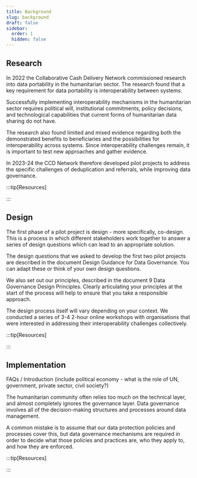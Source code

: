 ```yaml
---
title: Background
slug: background
draft: false
sidebar:
  order: 1
  hidden: false
---
```


## Research

In 2022 the Collaborative Cash Delivery Network commissioned research into data portability in the humanitarian sector. The research found that a key requirement for data portability is interoperability between systems.

Successfully implementing interoperability mechanisms in the humanitarian sector requires political will, institutional commitments, policy decisions, and technological capabilities that current forms of humanitarian data sharing do not have.

The research also found limited and mixed evidence regarding both the demonstrated benefits to beneficiaries and the possibilities for interoperability across systems. Since interoperability challenges remain, it is important to test new approaches and gather evidence.

In 2023-24 the CCD Network therefore developed pilot projects to address the specific challenges of deduplication and referrals, while improving data governance.

:::tip[Resources]

<LinkCard
  title="Desk Review"
  icon="star"
  href="https://www.collaborativecash.org/_files/ugd/eba6ae_4cd540d3c7de4d5298a0312adac8e622.pdf"
  description="Data portability and digital identity in humanitarian aid"
/>
<LinkCard
  title="Analytical Report"
href="https://github.com/CCDNetwork/toolkit/blob/main/src/assets/CCD_DataPortability_SafePassage_ART_Electronic.pdf"
  description="Safe Passage: Options for Data Portability in the Humanitarian Sector"
/>

:::

## Design

The first phase of a pilot project is design - more specifically, co-design. This is a process in which different stakeholders work together to answer a series of design questions which can lead to an appropriate solution.

The design questions that we asked to develop the first two pilot projects are described in the document Design Guidance for Data Governance. You can adapt these or think of your own design questions.

We also set out our principles, described in the document 9 Data Governance Design Principles. Clearly articulating your principles at the start of the process will help to ensure that you take a responsible approach.

The design process itself will vary depending on your context. We conducted a series of 3-4 2-hour online workshops with organisations that were interested in addressing their interoperability challenges collectively.

:::tip[Resources]

<LinkCard
  title="Design Guidance for Data Governance"
  href="https://docs.google.com/document/d/1F4fYsEnEdcvJdcqGIDNYY35zbBYujsBaX2F_4Uugcro/edit?usp=sharing"
/>
<LinkCard
  title="The 9 Data Governance Design Principles"
  href="https://docs.google.com/document/d/1_ijGu_Itv9P69s039o0uMG5ct0s2AvjmjNZFBZxYEyI/edit?usp=sharing"
  description="Safe Passage: Options for Data Portability in the Humanitarian Sector"
/>

:::

## Implementation

FAQs / Introduction
(include political economy - what is the role of UN, government, private sector, civil society?)

The humanitarian community often relies too much on the technical layer, and almost completely ignores the governance layer. Data governance involves all of the decision-making structures and processes around data management.

A common mistake is to assume that our data protection policies and processes cover this, but data governance mechanisms are required in order to decide what those policies and practices are, who they apply to, and how they are enforced.

:::tip[Resources]

<LinkCard
  title="Adoption Plan"
  href="https://docs.google.com/document/d/12e785texQr3V0p94u70-XVvBtGxouKHKpTI5FMtcmYQ/edit?usp=sharing"
  description=""
/>

<LinkCard
  title="The 9 Data Governance Design Principles"
  href="https://docs.google.com/document/d/1_ijGu_Itv9P69s039o0uMG5ct0s2AvjmjNZFBZxYEyI/edit?usp=sharing "
  description=""
/>
<LinkCard
  title="Stewardship components per country"
  href="https://docs.google.com/spreadsheets/d/1CA3Ip-aacqbwcfSGt_2akT5PAERlsMNh0xUU6m-H65I/edit?usp=sharing"
  description=""
/>
<LinkCard
  title="Platform Rollout Sequence"
  href="https://docs.google.com/document/d/1P3GU_TU7lq3kh4Q6vsjfYKMux4lI5zj4bf34cav1uS8/edit?usp=sharing"
  description=""
/>
<LinkCard
  title="Ukraine perception report: Balancing Aid and Privacy"
  href="https://drive.google.com/file/d/1KvY01eIj-T3zd1uxI7e1GvGjHHRHbp1k/view?usp=sharing"
  description=""
/>
<LinkCard
  title="ADAPT Ukraine Data Protection Guidelines"
  href="https://docs.google.com/document/d/1uLavbPo46M4Sjgd2IuV-g8iub6IoojlB/edit?usp=sharing&ouid=117142996716186321423&rtpof=true&sd=true"
  description=""
/>

:::
